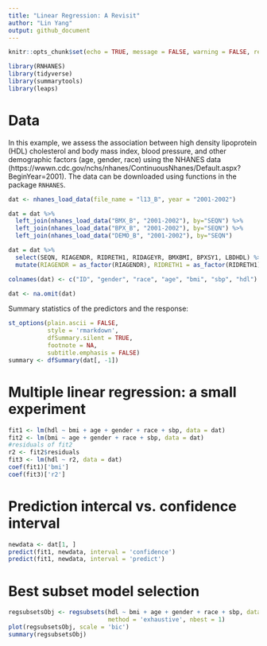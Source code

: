 ```yaml
---
title: "Linear Regression: A Revisit" 
author: "Lin Yang"
output: github_document
--- 
```


```r
knitr::opts_chunk$set(echo = TRUE, message = FALSE, warning = FALSE, results = 'asis')
```

\newpage

```r
library(RNHANES)
library(tidyverse)
library(summarytools)
library(leaps)
```

# Data

In this example, we assess the association between high density lipoprotein (HDL) cholesterol and body mass index, blood pressure, and other demographic factors (age, gender, race) using the NHANES data (https://wwwn.cdc.gov/nchs/nhanes/ContinuousNhanes/Default.aspx?BeginYear=2001). The data can be downloaded using functions in the package `RNHANES`.

```r
dat <- nhanes_load_data(file_name = "l13_B", year = "2001-2002")

dat = dat %>% 
  left_join(nhanes_load_data("BMX_B", "2001-2002"), by="SEQN") %>%
  left_join(nhanes_load_data("BPX_B", "2001-2002"), by="SEQN") %>%
  left_join(nhanes_load_data("DEMO_B", "2001-2002"), by="SEQN")

dat = dat %>% 
  select(SEQN, RIAGENDR, RIDRETH1, RIDAGEYR, BMXBMI, BPXSY1, LBDHDL) %>%
  mutate(RIAGENDR = as_factor(RIAGENDR), RIDRETH1 = as_factor(RIDRETH1))

colnames(dat) <- c("ID", "gender", "race", "age", "bmi", "sbp", "hdl")

dat <- na.omit(dat)
```

Summary statistics of the predictors and the response:

```r
st_options(plain.ascii = FALSE,
           style = 'rmarkdown',
           dfSummary.silent = TRUE,
           footnote = NA,
           subtitle.emphasis = FALSE)
summary <- dfSummary(dat[, -1])
```

# Multiple linear regression: a small experiment
```r
fit1 <- lm(hdl ~ bmi + age + gender + race + sbp, data = dat)
fit2 <- lm(bmi ~ age + gender + race + sbp, data = dat)
#residuals of fit2
r2 <- fit2$residuals
fit3 <- lm(hdl ~ r2, data = dat)
coef(fit1)['bmi']
coef(fit3)['r2']
```

# Prediction intercal vs. confidence interval

```r
newdata <- dat[1, ]
predict(fit1, newdata, interval = 'confidence')
predict(fit1, newdata, interval = 'predict')
```

# Best subset model selection

```r
regsubsetsObj <- regsubsets(hdl ~ bmi + age + gender + race + sbp, data = dat,
                            method = 'exhaustive', nbest = 1)
plot(regsubsetsObj, scale = 'bic')
summary(regsubsetsObj)
```



